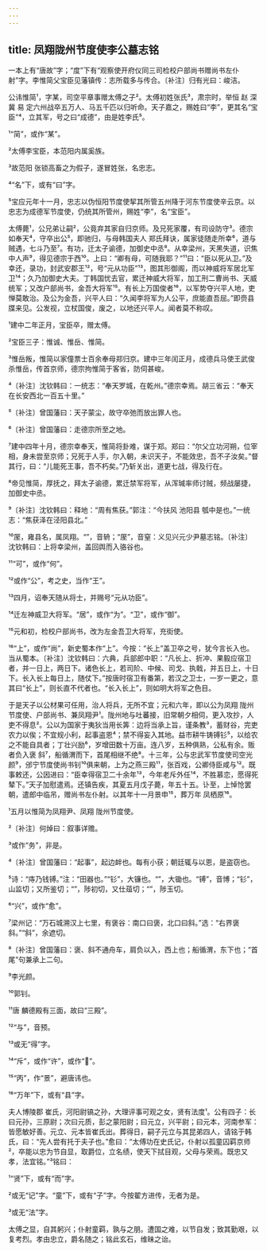 ```yaml
---
---
---
```

title: 凤翔陇州节度使李公墓志铭
---







一本上有“唐故”字；“度”下有“观察使开府仪同三司检校户部尚书赠尚书左仆射”字。李惟简父宝臣见藩镇传：志所载多与传合。〔补注〕归有光曰：峻洁。

公讳惟简¹，字某，司空平章事赠太傅之子²。太傅初姓张氏³，肃宗时，举恒 赵 深 冀 易 定六州战卒五万人、马五千匹以归听命。天子嘉之，赐姓曰“李”，更其名“宝臣”⁴，立其军，号之曰“成德”，由是姓李氏⁵。

¹“简”，或作“某”。

²太傅李宝臣，本范阳内属奚族。

³故范阳 张锁高畜之为假子，遂冒姓张，名忠志。

⁴“名”下，或有“曰”字。

⁵宝应元年十一月，忠志以伪恒阳节度使挈其所管五州降于河东节度使辛云京。以忠志为成德军节度使，仍统其所管州，赐姓“李”，名“宝臣”。

太傅薨¹，公兄弟让嗣²，公竟弃其家自归京师。及兄死家覆，有司设防守³。德宗如奉天⁴，守卒出公⁵，即驰归，与母韩国夫人 郑氏拜诀，属家徒随走所幸⁶，道与贼遇，七斗乃至⁷。有功，迁太子谕德，加御史中丞⁸。从幸梁州，天黑失道，识焦中人声⁹，得见德宗于西¹⁰。上曰：“卿有母，可随我耶？”¹¹曰：“臣以死从卫。”及幸还，录功，封武安郡王¹²，号“元从功臣”¹³，图其形御阁，而以神威将军居北军卫¹⁴；久乃加御史大夫。丁韩国忧去官，累迁神威大将军，加工刑二曹尚书、天威统军；又改户部尚书，金吾大将军¹⁵。有长上万国俊者¹⁶，以军势夺兴平人地，吏惮莫敢治。及公为金吾，兴平人曰：“久闻李将军为人公平，庶能直吾屈。”即赍县牒来见。公发视，立杖国俊，废之，以地还兴平人。闻者莫不称叹。

¹建中二年正月，宝臣卒，赠太傅。

²宝臣三子：惟诚、惟岳、惟简。

³惟岳叛，惟简以家僮票士百余奉母郑归京。建中三年闰正月，成德兵马使王武俊杀惟岳，传首京师，德宗拘惟简于客省，防伺甚峻。

⁴〔补注〕沈钦韩曰：一统志：“奉天罗城，在乾州。”德宗幸焉。胡三省云：“奉天在长安西北一百五十里。”

⁵〔补注〕曾国藩曰：天子蒙尘，故守卒弛而放出罪人也。

⁶〔补注〕曾国藩曰：走德宗所至之地。

⁷建中四年十月，德宗幸奉天，惟简将卦难，谋于郑。郑曰：“尔父立功河朔，位宰相，身未尝至京师；兄死于人手，尔入朝，未识天子，不能效忠，吾不子汝矣。”督其行，曰：“儿能死王事，吾不朽矣。”乃斩关出，道更七战，得及行在。

⁸帝见惟简，厚抚之，拜太子谕德，累迁禁军将军，从浑瑊率师讨贼，频战屡捷，加御史中丞。

⁹〔补注〕沈钦韩曰：释地：“周有焦获。”郭注：“今扶风 池阳县 瓠中是也。”一统志：“焦获泽在泾阳县北。”

¹⁰厔，雍县名，属凤翔。“”，音辀；“厔”，音窒：义见兴元少尹墓志铭。〔补注〕沈钦韩曰：上将幸梁州，盖回舆而入骆谷也。

¹¹“可”，或作“何”。

¹²或作“公”，考之史，当作“王”。

¹³四月，诏奉天随从将士，并赐号“元从功臣”。

¹⁴迁左神威卫大将军。“居”，或作“为”。“卫”，或作“御”。

¹⁵元和初，检校户部尚书，改为左金吾卫大将军，充街使。

¹⁶“上”，或作“尚”，新史蜀本作“上”。今按：“长上”盖卫卒之号，犹今言长入也。当从蜀本。〔补注〕沈钦韩曰：六典，兵部郎中职：“凡长上、折冲、果毅应宿卫者，并一日上，两日下。诸色长上，若司阶、中候、司戈、执戟，并五日上，十日下。长入长上每日上，随仗下。”按唐时宿卫有番第，若汉之卫士，一岁一更之，意其曰“长上”，则长直不代者也。“长入长上”，则如明大将军之色目。

于是天子以公材果可任用，治人将兵，无所不宜；元和六年，即以公为凤翔 陇州节度使、户部尚书、兼凤翔尹¹。陇州地与吐蕃接，旧常朝夕相伺，更入攻抄，人吏不得息²。公以为国家于夷狄当用长筭：边将当承上旨，谨条教³，蓄财谷，完吏农力以俟；不宜规小利，起事盗恩⁴；禁不得妄入其地。益市耕牛铸镈钐⁵，以给农之不能自具者；丁壮兴励⁶，岁增田数十万亩。连八岁，五种俱熟，公私有余。贩者负入褒 斜⁷，船循渭而下，首尾相继不绝⁸。十三年，公与忠武军节度使司空光颜⁹，邠宁节度使尚书钊¹⁰俱来朝，上为之燕三殿¹¹，张百戏，公卿侍臣咸与¹²。既事敕还，公因进曰：“臣幸得宿卫二十余年¹³，今年老斥外任¹⁴，不胜慕恋，愿得死辇下。”天子加慰遣焉。还镇告疾，其夏五月戊子薨，年五十五。讣至，上悼怆罢朝，遣郎中临吊，赠尚书左仆射。以其年十一月景申¹⁵，葬万年 凤栖原¹⁶。

¹五月以惟简为凤翔尹、凤翔 陇州节度使。

²〔补注〕何焯曰：叙事详赡。

³或作“务”，非是。

⁴〔补注〕曾国藩曰：“起事”，起边衅也。每有小获；朝廷辄与以恩，是盗窃也。

⁵诗：“庤乃钱镈。”注：“田器也。”“钐”，大镰也。“”，大锄也。“镈”，音博；“钐”，山监切；又所鉴切；“”，陟初切，又仕葅切；“”，陟玉切。

⁶“兴”，或作“愈”。

⁷梁州记：“万石城溯汉上七里，有褒谷：南口曰褒，北口曰斜。”选：“右界褒斜。”“斜”，余遮切。

⁸〔补注〕曾国藩曰：褒、斜不通舟车，肩负以入，西上也；船循渭，东下也；“首尾”句兼承上二句。

⁹李光颜。

¹⁰郭钊。

¹¹唐 麟德殿有三面，故曰“三殿”。

¹²“与”，音预。

¹³或无“得”字。

¹⁴“斥”，或作“许”，或作“”。

¹⁵“丙”，作“景”，避唐讳也。

¹⁶“万年”下，或有“县”字。

夫人博陵郡 崔氏，河阳尉镐之孙，大理评事可观之女，贤有法度¹。公有四子：长曰元孙，三原尉；次曰元质，彭之蒙阳尉；曰元立，兴平尉；曰元本，河南参军：皆愿敏好善。元立、元本皆崔氏出。葬得日，嗣子元立与其昆弟四人，请铭于韩氏，曰：“先人尝有托于夫子也。”愈曰：“太傅功在史氏记，仆射以孤童囚羁京师²，卒能以忠为节自显，取爵位，立名绩，使天下拭目观，父母与荣焉。既忠又孝，法宜铭。”³铭曰：

¹“贤”下，或有“而”字。

²或无“记”字。“童”下，或有“子”字。今按翟方进传，无者为是。

³或无“法”字。

太傅之显，自其躬兴；仆射童羁，孰与之朋。遭国之难，以节自发；致其勤艰，以复考烈。孝由忠立，爵名随之；铭此玄石，维昧之诒。